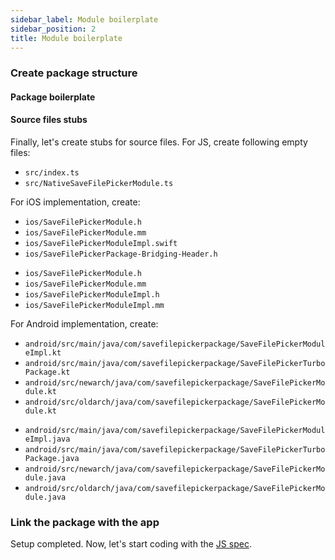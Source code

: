 ```yaml
---
sidebar_label: Module boilerplate
sidebar_position: 2
title: Module boilerplate
---
```




### Create package structure

#### Package boilerplate

<PackageStructureBoilerplate
  isFabricComponent={false}
  packageName="save-file-picker-package"
  packageNameUpperCamelCase="SaveFilePickerPackage"
  packageNameLowercase="savefilepickerpackage"
  packageNameUpperCase="SAVE_FILE_PICKER_PACKAGE"
/>

#### Source files stubs

Finally, let's create stubs for source files. For JS, create following empty files:

- `src/index.ts`
- `src/NativeSaveFilePickerModule.ts`

For iOS implementation, create:

<Tabs groupId="ios_lang">
<TabItem value="swift" label="ObjC++ & Swift">

- `ios/SaveFilePickerModule.h`
- `ios/SaveFilePickerModule.mm`
- `ios/SaveFilePickerModuleImpl.swift`
- `ios/SaveFilePickerPackage-Bridging-Header.h`

</TabItem>
<TabItem value="objc" label="ObjC++ only">

- `ios/SaveFilePickerModule.h`
- `ios/SaveFilePickerModule.mm`
- `ios/SaveFilePickerModuleImpl.h`
- `ios/SaveFilePickerModuleImpl.mm`

</TabItem>
</Tabs>

For Android implementation, create:

<Tabs groupId="android_lang">
<TabItem value="kotlin" label="Kotlin">

- `android/src/main/java/com/savefilepickerpackage/SaveFilePickerModuleImpl.kt`
- `android/src/main/java/com/savefilepickerpackage/SaveFilePickerTurboPackage.kt`
- `android/src/newarch/java/com/savefilepickerpackage/SaveFilePickerModule.kt`
- `android/src/oldarch/java/com/savefilepickerpackage/SaveFilePickerModule.kt`

<AndroidTurboPackageBoilerplate
  language="kotlin"
  namespace="savefilepickerpackage"
  packageClass="SaveFilePickerTurboPackage"
/>

</TabItem>
<TabItem value="java" label="Java">

- `android/src/main/java/com/savefilepickerpackage/SaveFilePickerModuleImpl.java`
- `android/src/main/java/com/savefilepickerpackage/SaveFilePickerTurboPackage.java`
- `android/src/newarch/java/com/savefilepickerpackage/SaveFilePickerModule.java`
- `android/src/oldarch/java/com/savefilepickerpackage/SaveFilePickerModule.java`

<AndroidTurboPackageBoilerplate
  language="java"
  namespace="savefilepickerpackage"
  packageClass="SaveFilePickerTurboPackage"
/>

</TabItem>
</Tabs>

### Link the package with the app

<LinkPackage package="save-file-picker-package" packageNameUpperCamelCase="SaveFilePickerPackage" />

Setup completed. Now, let's start coding with the [JS spec](./js-spec).
